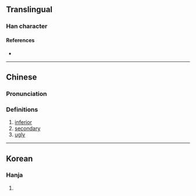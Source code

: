 {{character info/new}}
==Translingual==

===Han character===
{{Han char|rn=9|rad=人|as=06|sn=8|four=25290|canj=OQD|ids=⿰亻耒}}

====References====
* {{Han ref|kx=0102.110|dkj=00600|hdz=10149.010|uh=344D|ud=13389}}

----

==Chinese==
{{zh-forms}}

===Pronunciation===
{{zh-pron
|m=lèi,lěi
|c=leoi5
|c-t=
|g=
|h=pfs=
|j=
|md=
|mn=
|mn-t=
|w=
|x=
|mc=y
|oc=y
|cat=a
}}

===Definitions===
{{zh-hanzi}}

# [[inferior]]
# [[secondary]]
# [[ugly]]

----

==Korean==

===Hanja===
{{ko-hanja|hangeul=[[뢰]]>[[뇌]]|eumhun=버금|ehrv=beogeum|ehmr=pŏgŭm|ehy=pekum}}

# {{defn|lang=ko|sort=人06}}